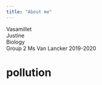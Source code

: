 ```yaml
---
title: "About me"
---
```



Vasamillet  
Justine  
Biology  
Group 2
Ms Van Lancker
2019-2020

# pollution
